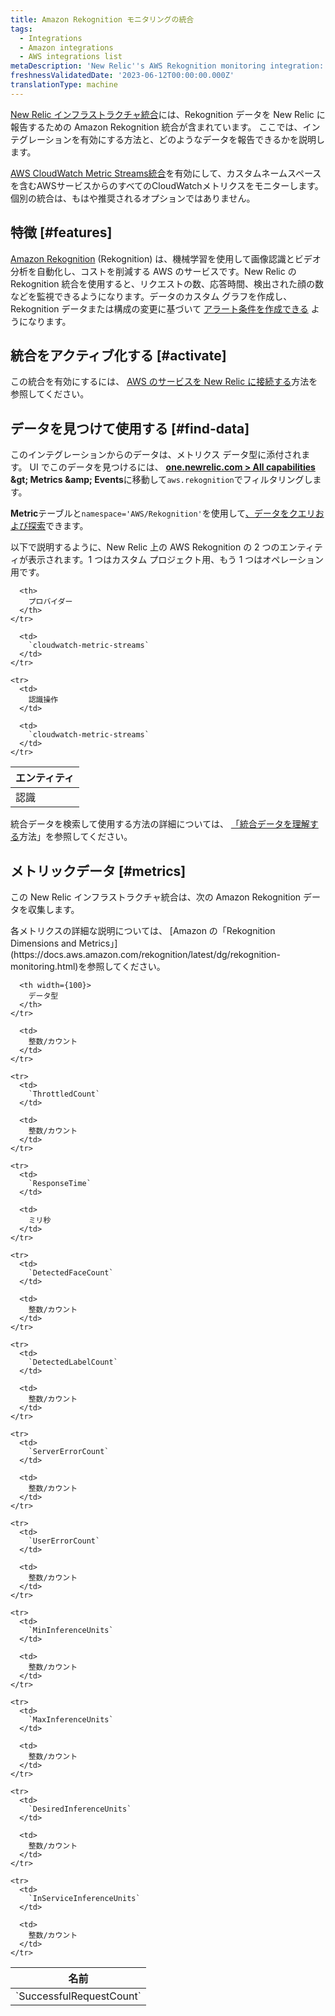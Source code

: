 ```yaml
---
title: Amazon Rekognition モニタリングの統合
tags:
  - Integrations
  - Amazon integrations
  - AWS integrations list
metaDescription: 'New Relic''s AWS Rekognition monitoring integration: what data it reports, and how to enable it.'
freshnessValidatedDate: '2023-06-12T00:00:00.000Z'
translationType: machine
---
```


[New Relic インフラストラクチャ統合](/docs/infrastructure/introduction-infra-monitoring)には、Rekognition データを New Relic に報告するための Amazon Rekognition 統合が含まれています。 ここでは、インテグレーションを有効にする方法と、どのようなデータを報告できるかを説明します。

[AWS CloudWatch Metric Streams統合](/docs/infrastructure/amazon-integrations/aws-integrations-list/aws-metric-stream/)を有効にして、カスタムネームスペースを含むAWSサービスからのすべてのCloudWatchメトリクスをモニターします。個別の統合は、もはや推奨されるオプションではありません。

## 特徴 [#features]

[Amazon Rekognition](https://aws.amazon.com/rekognition/) (Rekognition) は、機械学習を使用して画像認識とビデオ分析を自動化し、コストを削減する AWS のサービスです。New Relic の Rekognition 統合を使用すると、リクエストの数、応答時間、検出された顔の数などを監視できるようになります。データのカスタム グラフを作成し、Rekognition データまたは構成の変更に基づいて [アラート条件を作成できる](/docs/infrastructure/new-relic-infrastructure/infrastructure-alert-conditions/infrastructure-alerts-add-edit-or-view-host-alert-information) ようになります。

## 統合をアクティブ化する [#activate]

この統合を有効にするには、 [AWS のサービスを New Relic に接続する](/docs/infrastructure/amazon-integrations/connect/aws-metric-stream/#set-up-metric-stream)方法を参照してください。

## データを見つけて使用する [#find-data]

このインテグレーションからのデータは、メトリクス データ型に添付されます。 UI でこのデータを見つけるには、 <DNT>**[one.newrelic.com &gt; All capabilities](https://one.newrelic.com/all-capabilities) &amp;gt; Metrics &amp;amp; Events**</DNT>に移動して`aws.rekognition`でフィルタリングします。

<DNT>**Metric**</DNT>テーブルと`namespace='AWS/Rekognition'`を使用して[、データをクエリおよび探索](/docs/using-new-relic/data/understand-data/query-new-relic-data)できます。

以下で説明するように、New Relic 上の AWS Rekognition の 2 つのエンティティが表示されます。1 つはカスタム プロジェクト用、もう 1 つはオペレーション用です。

<table>
  <thead>
    <tr>
      <th>
        エンティティ
      </th>

      <th>
        プロバイダー
      </th>
    </tr>
  </thead>

  <tbody>
    <tr>
      <td>
        認識
      </td>

      <td>
        `cloudwatch-metric-streams`
      </td>
    </tr>

    <tr>
      <td>
        認識操作
      </td>

      <td>
        `cloudwatch-metric-streams`
      </td>
    </tr>
  </tbody>
</table>

統合データを検索して使用する方法の詳細については、 [「統合データを理解する](/docs/infrastructure/integrations/find-use-infrastructure-integration-data)方法」を参照してください。

## メトリックデータ [#metrics]

この New Relic インフラストラクチャ統合は、次の Amazon Rekognition データを収集します。

<Callout variant="tip">
  各メトリクスの詳細な説明については、 [Amazon の「Rekognition Dimensions and Metrics」](https://docs.aws.amazon.com/rekognition/latest/dg/rekognition-monitoring.html)を参照してください。
</Callout>

<table>
  <thead>
    <tr>
      <th width={200}>
        名前
      </th>

      <th width={100}>
        データ型
      </th>
    </tr>
  </thead>

  <tbody>
    <tr>
      <td>
        `SuccessfulRequestCount`
      </td>

      <td>
        整数/カウント
      </td>
    </tr>

    <tr>
      <td>
        `ThrottledCount`
      </td>

      <td>
        整数/カウント
      </td>
    </tr>

    <tr>
      <td>
        `ResponseTime`
      </td>

      <td>
        ミリ秒
      </td>
    </tr>

    <tr>
      <td>
        `DetectedFaceCount`
      </td>

      <td>
        整数/カウント
      </td>
    </tr>

    <tr>
      <td>
        `DetectedLabelCount`
      </td>

      <td>
        整数/カウント
      </td>
    </tr>

    <tr>
      <td>
        `ServerErrorCount`
      </td>

      <td>
        整数/カウント
      </td>
    </tr>

    <tr>
      <td>
        `UserErrorCount`
      </td>

      <td>
        整数/カウント
      </td>
    </tr>

    <tr>
      <td>
        `MinInferenceUnits`
      </td>

      <td>
        整数/カウント
      </td>
    </tr>

    <tr>
      <td>
        `MaxInferenceUnits`
      </td>

      <td>
        整数/カウント
      </td>
    </tr>

    <tr>
      <td>
        `DesiredInferenceUnits`
      </td>

      <td>
        整数/カウント
      </td>
    </tr>

    <tr>
      <td>
        `InServiceInferenceUnits`
      </td>

      <td>
        整数/カウント
      </td>
    </tr>
  </tbody>
</table>